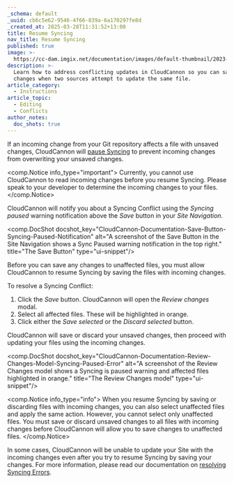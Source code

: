 ```yaml
---
_schema: default
_uuid: cb6c5e62-9546-4f66-839a-6a170297fe8d
_created_at: 2025-03-28T11:31:52+13:00
title: Resume Syncing
nav_title: Resume Syncing
published: true
image: >-
  https://cc-dam.imgix.net/documentation/images/default-thumbnail/2023-Q4/CloudCannon-Documentation-Thumbnail.png
description: >-
  Learn how to address conflicting updates in CloudCannon so you can save your
  changes when two sources attempt to update the same file.
article_category:
  - Instructions
article_topic:
  - Editing
  - Conflicts
author_notes:
  doc_shots: true
---
```

If an incoming change from your Git repository affects a file with unsaved changes, CloudCannon will [pause Syncing](/documentation/articles/why-is-syncing-paused/) to prevent incoming changes from overwriting your unsaved changes.

<comp.Notice info_type="important">
  Currently, you cannot use CloudCannon to read incoming changes before you resume Syncing. Please speak to your developer to determine the incoming changes to your files.
</comp.Notice>

CloudCannon will notify you about a Syncing Conflict using the *Syncing paused* warning notification above the *Save* button in your *Site Navigation*.

<comp.DocShot docshot_key="CloudCannon-Documentation-Save-Button-Syncing-Paused-Notification" alt="A screenshot of the Save Button in the Site Navigation shows a Sync Paused warning notification in the top right." title="The Save Button" type="ui-snippet"/>

Before you can save any changes to unaffected files, you must allow CloudCannon to resume Syncing by saving the files with incoming changes.

To resolve a Syncing Conflict:

1. Click the *Save* button. CloudCannon will open the *Review changes* modal.
2. Select all affected files. These will be highlighted in orange.
3. Click either the *Save selected* or the *Discard selected* button.

CloudCannon will save or discard your unsaved changes, then proceed with updating your files using the incoming changes.

<comp.DocShot docshot_key="CloudCannon-Documentation-Review-Changes-Model-Syncing-Paused-Error" alt="A screenshot of the Review Changes model shows a Syncing is paused warning and affected files highlighted in orange." title="The Review Changes model" type="ui-snippet"/>

<comp.Notice info_type="info">
  When you resume Syncing by saving or discarding files with incoming changes, you can also select unaffected files and apply the same action. However, you cannot select only unaffected files. You must save or discard unsaved changes to all files with incoming changes before CloudCannon will allow you to save changes to unaffected files.
</comp.Notice>

In some cases, CloudCannon will be unable to update your Site with the incoming changes even after you try to resume Syncing by saving your changes. For more information, please read our documentation on [resolving Syncing Errors](/documentation/articles/resolve-syncing-conflicts/).